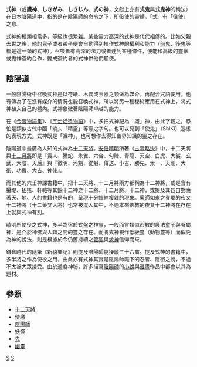 {{unreferenced|time=2016-10-11T08:35:04+00:00}}
'''式神'''（或'''識神'''、'''しきがみ'''、'''しきじん'''、'''式の神'''，文獻上亦有'''式鬼'''與'''式鬼神'''的稱法）在日本[[陰陽道|陰陽道]]中，指的是在[[陰陽師|陰陽師]]的命令之下，所役使的靈體。「式」有「役使」之意。

式神的種類相當多，等級也很繁雜。某些靈力高深的式神是代代相傳的。比如父親去世之後，他的兒子或者弟子便會自動得到操作式神的權利和能力（[[前鬼|前鬼]]、[[後鬼|後鬼]]等都是這一類的式神）。召喚者有高深的法力或者達到某種條件，便能和高級的靈獸或鬼神簽約合作，變成簽約者的式神供他們驅使。

==陰陽道==
一般陰陽術中召喚式神是以符紙、木偶或玉器之類做為媒介，再配合咒語使用。也有傳為了在沒有媒介的情況也能召喚式神，所以將另一種秘術應用在式神上，將式神植入自己的體內。式神象徵著陰陽師卓越的能力。

在《[[今昔物語集|今昔物語集]]》、《[[宇治拾遺物語|宇治拾遺物語]]》中，多把式神記為「識」神，由此字觀之，恐怕是類似古代中國「魂」、「精靈」等意之字句。也可以見到「使鬼」（ShiKi）這樣的表現方式。式神既是「識神」，也可想作去得知幽界知識的靈之存在。 

陰陽道中最廣為人知的式神為[[十二天將|十二天將]]。[[安倍晴明|安倍晴明]]所著《[[占事略決|占事略決]]》中，十二天將與[[十二月將|十二月將]]即是『貴人、騰蛇、朱雀、六合、勾陣、青龍、天空、白虎、大裳、玄武、大陰、天后』與『徵明、河魁、從魁、傳送、小吉、勝先、太一、天剛、大衝、功曹、大吉、神後』。

而其他的六壬神課書籍中，把十二天將、十二月將兩方都稱為十二神將，或是含有攝堤、招搖、軒轅等其餘十二神之十二將、十二月將、十二神，或提及其各自對應著天、地、人的書籍也是有的，呈現十分錯綜複雜的現象。[[藥師如來|藥師如來]]之眷屬的夜叉十二神將（十二藥叉大將）也常被混入其中，不過本來佛教的夜叉十二神將在存在上就與式神有別。

晴明所使役之式神，多半為宿於式盤之神靈，一般而言類似密教的護法童子與眷屬神、是介於神佛與人類之間的靈之存在。而將式神視作低級靈（動物靈等）而假託為神的說法，則是根據於今仍舊持續之[[管狐|管狐]]與[[犬神|犬神]]信仰而來。

鎌倉時代的隨筆《新猿樂記》則提及陰陽師能操縱三十六禽。提及式神的書籍中，多半將之作為使役之用，由此亦有式神其實是陰陽師麾下的忍者、隱密之說，不過不太被大眾接受。由於過度神秘，許多描寫[[陰陽師|陰陽師]]的[[小說|小說]]與[[漫畫|漫畫]]作品中都會以其為題材。

==參照==
*[[十二天將|十二天將]]
*[[使魔|使魔]]
*[[陰陽師|陰陽師]]
*[[妖怪|妖怪]]
*[[鬼_(日本)|鬼]]
*[[幽靈|幽靈]]

[[Category:陰陽道|S]]
[[Category:靈|S]]